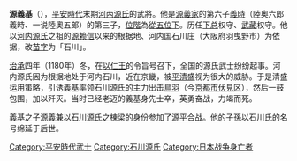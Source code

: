 {{Otheruses|源義基 (清水冠者)|subject=平安末期河內源氏的棟樑源義基|other=[[源義仲|源義仲]]的第三子清水冠者義基}}
{{japanese|japanese=源義基|kana=みなもと の よしもと|romaji=Minamoto no yoshimoto}} 
'''源義基'''（{{bd|？||1180年|（[[治承|治承]]四年）|}}），[[平安時代|平安時代]]末期[[河內源氏|河內源氏]]的武將。他是[[源義家|源義家]]的第六子[[源義時|義時]]（陸奧六郎義時、一说陸奧五郎）的第三子，[[位階|位階]]為[[從五位下|從五位下]]。历任[[下总|下总]]权守、[[武藏|武藏]]权守。他以[[河内源氏|河内源氏]]之祖的[[源赖信|源赖信]]以来的根据地、河内国石川庄（大阪府羽曳野市）为依据，改[[苗字|苗字]]为「石川」。 

[[治承|治承]]四年（1180年）冬，在[[以仁王|以仁王]]的令旨号召下，全国的源氏武士纷纷起事。河内源氏因为根据地处于河内石川，近在京畿，被[[平清盛|平清盛]]视为很大的威胁。于是清盛运用策略，引诱義基率领石川源氏的主力出击[[鳥羽|鳥羽]]（今[[京都市|京都市]][[伏見区|伏見区]]），然后一鼓包围，加以歼灭。当时已经老迈的義基身先士卒，英勇奋战，力竭而死。

義基之子[[源義兼|源義兼]]以[[石川源氏|石川源氏]]之棟梁的身份参加了[[源平合战|源平合战]]。他的子孫以石川氏的名号绵延于后世。

{{Samurai-stub}}

[[Category:平安時代武士|Category:平安時代武士]]
[[Category:石川源氏|Category:石川源氏]]
[[Category:日本战争身亡者|Category:日本战争身亡者]]